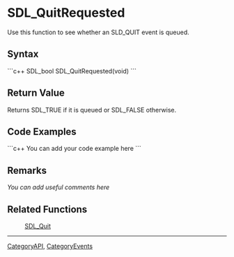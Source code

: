 <!-- pragma section-numbers off -->
<!-- pragma camelcase off -->

= SDL_QuitRequested =
Use this function to see whether an SLD_QUIT event is queued.


== Syntax ==
```c++
SDL_bool SDL_QuitRequested(void)
```

== Return Value ==
Returns SDL_TRUE if it is queued or SDL_FALSE otherwise.

== Code Examples ==
```c++
You can add your code example here
```

== Remarks ==
''You can add useful comments here''

== Related Functions ==
:[[SDL_Quit]]

----
[[CategoryAPI]], [[CategoryEvents]]
